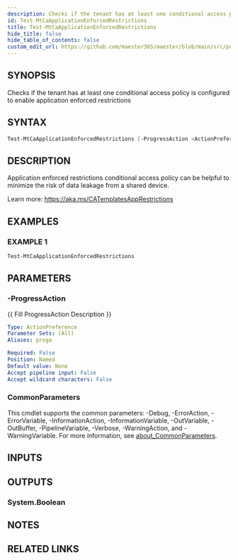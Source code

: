 ```yaml
---
description: Checks if the tenant has at least one conditional access policy is configured to enable application enforced restrictions
id: Test-MtCaApplicationEnforcedRestrictions
title: Test-MtCaApplicationEnforcedRestrictions
hide_title: false
hide_table_of_contents: false
custom_edit_url: https://github.com/maester365/maester/blob/main/src/public/Test-MtCaApplicationEnforcedRestrictions.ps1
---
```


## SYNOPSIS

Checks if the tenant has at least one conditional access policy is configured to enable application enforced restrictions

## SYNTAX

```powershell
Test-MtCaApplicationEnforcedRestrictions [-ProgressAction <ActionPreference>] [<CommonParameters>]
```

## DESCRIPTION

Application enforced restrictions conditional access policy can be helpful to minimize the risk of data leakage from a shared device.

Learn more:
https://aka.ms/CATemplatesAppRestrictions

## EXAMPLES

### EXAMPLE 1

```powershell
Test-MtCaApplicationEnforcedRestrictions
```

## PARAMETERS

### -ProgressAction

\{\{ Fill ProgressAction Description \}\}

```yaml
Type: ActionPreference
Parameter Sets: (All)
Aliases: proga

Required: False
Position: Named
Default value: None
Accept pipeline input: False
Accept wildcard characters: False
```

### CommonParameters

This cmdlet supports the common parameters: -Debug, -ErrorAction, -ErrorVariable, -InformationAction, -InformationVariable, -OutVariable, -OutBuffer, -PipelineVariable, -Verbose, -WarningAction, and -WarningVariable. For more information, see [about_CommonParameters](http://go.microsoft.com/fwlink/?LinkID=113216).

## INPUTS

## OUTPUTS

### System.Boolean

## NOTES

## RELATED LINKS
